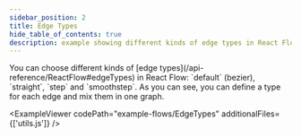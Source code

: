 ```yaml
---
sidebar_position: 2
title: Edge Types
hide_table_of_contents: true
description: example showing different kinds of edge types in React Flow
---
```



<ExampleLayout>
You can choose different kinds of [edge types](/api-reference/ReactFlow#edgeTypes) in React Flow: `default` (bezier), `straight`, `step` and `smoothstep`. As you can see, you can define a type for each edge and mix them in one graph.

<ExampleViewer codePath="example-flows/EdgeTypes" additionalFiles={['utils.js']} />
</ExampleLayout>
